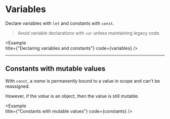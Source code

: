 
# Variables

Declare variables with `let` and constants with `const`. 

> Avoid variable declarations with `var` unless maintaining legacy code

<Example   
  title={"Declaring variables and constants"}
  code={variables}
/>

---

## Constants with mutable values

With `const`, a _name_ is permanently bound to a value in scope and can't be reassigned.

However, if the _value_ is an object, then the value is still mutable.

<Example   
  title={"Constants with mutable values"}
  code={constants}
/>
